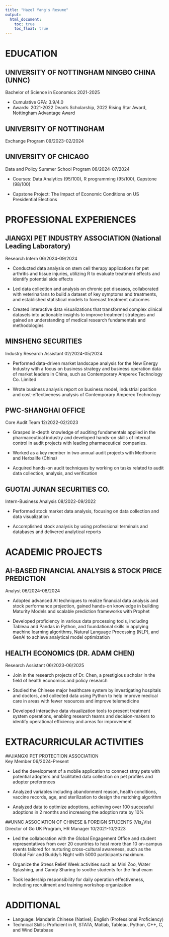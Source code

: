 ```yaml
---
title: "Hazel Yang's Resume"
output: 
  html_document:
    toc: true
    toc_float: true
---
```


# EDUCATION

## UNIVERSITY OF NOTTINGHAM NINGBO CHINA (UNNC)	                                                                               
Bachelor of Science in Economics	2021-2025
	
- Cumulative GPA: 3.9/4.0 
- Awards: 2021-2022 Dean’s Scholarship, 2022 Rising Star Award, Nottingham Advantage Award

## UNIVERSITY OF NOTTINGHAM	                                                                                                       
Exchange Program	09/2023-02/2024

## UNIVERSITY OF CHICAGO                                                                                                                
Data and Policy Summer School Program       06/2024-07/2024

- Courses: Data Analytics (95/100), R programming (95/100), Capstone (98/100)

-	Capstone Project: The Impact of Economic Conditions on US Presidential Elections     

# PROFESSIONAL EXPERIENCES

## JIANGXI PET INDUSTRY ASSOCIATION (National Leading Laboratory) 	
Research Intern	                        06/2024-09/2024

-	Conducted data analysis on stem cell therapy applications for pet arthritis and tissue injuries, utilizing R to evaluate treatment effects and identify potential side effects

-	Led data collection and analysis on chronic pet diseases, collaborated with veterinarians to build a dataset of key symptoms and treatments, and established statistical models to forecast treatment outcomes

-	Created interactive data visualizations that transformed complex clinical datasets into actionable insights to improve treatment strategies and gained an understanding of medical research fundamentals and methodologies


## MINSHENG SECURITIES 	
Industry Research Assistant 	             02/2024-05/2024

-	Performed data-driven market landscape analysis for the New Energy Industry with a focus on business strategy and business operation data of market leaders in China, such as Contemporary Amperex Technology Co. Limited 

-	Wrote business analysis report on business model, industrial position and cost-effectiveness analysis of Contemporary Amperex Technology

## PWC-SHANGHAI OFFICE 	
Core Audit Team	                         12/2022-02/2023

-	Grasped in-depth knowledge of auditing fundamentals applied in the pharmaceutical industry and developed hands-on skills of internal control in audit projects with leading pharmaceutical companies.

-	Worked as a key member in two annual audit projects with Medtronic and Herbalife (China)

-	Acquired hands-on audit techniques by working on tasks related to audit data collection, analysis, and verification

## GUOTAI JUNAN SECURITIES CO.
Intern-Business Analysis 	                 08/2022-09/2022

-	Performed stock market data analysis, focusing on  data collection and data visualization 

-	Accomplished stock analysis by using professional terminals and databases and delivered analytical reports 


# ACADEMIC PROJECTS

## AI-BASED FINANCIAL ANALYSIS & STOCK PRICE PREDICTION
Analyst	                              06/2024-08/2024

-	Adopted advanced AI techniques to realize financial data analysis and stock performance projection, gained hands-on knowledge in building Maturity Models and scalable prediction frameworks with Prophet

-	Developed proficiency in various data processing tools, including Tableau and Pandas in Python, and foundational skills in applying machine learning algorithms, Natural Language Processing (NLP), and GenAI to achieve analytical model optimization

## HEALTH ECONOMICS (DR. ADAM CHEN)
Research Assistant	06/2023-06/2025

-	Join in the research projects of Dr. Chen, a prestigious scholar in the field of health economics and policy research

-	Studied the Chinese major healthcare system by investigating hospitals and doctors, and collected data using Python to help improve medical care in areas with fewer resources and improve telemedicine

-	Developed interactive data visualization tools to present treatment system operations, enabling research teams and decision-makers to identify operational efficiency and areas for improvement

# EXTRACURRICULAR ACTIVITIES 

##JIANGXI PET PROTECTION ASSOCIATION         
Key Member     06/2024-Present

-	Led the development of a mobile application to connect stray pets with potential adopters and facilitated data collection on pet profiles and adopter preferences

-	Analyzed variables including abandonment reason, health conditions, vaccine records, age, and sterilization to design the matching algorithm

-	Analyzed data to optimize adoptions, achieving over 100 successful adoptions in 2 months and increasing the adoption rate by 10%

##UNNC ASSOCIATION OF CHINESE & FOREIGN STUDENTS (Vis~à~Vis) 
Director of Go UK Program, HR Manager	 10/2021-10/2023

-	Led the collaboration with the Global Engagement Office and student representatives from over 20 countries to host more than 10 on-campus events tailored for nurturing cross-cultural awareness, such as the Global Fair and Buddy’s Night with 5000 participants maximum.

-	Organize the Stress Relief Week activities such as Mini Zoo, Water Splashing, and Candy Sharing to soothe students for the final exam

-	Took leadership responsibility for  daily operation effectiveness, including recruitment and training workshop organization

# ADDITIONAL	

-	Language: Mandarin Chinese (Native); English (Professional Proficiency)
-	Technical Skills: Proficient in R, STATA, Matlab, Tableau, Python, C++, C, and Wind Database
